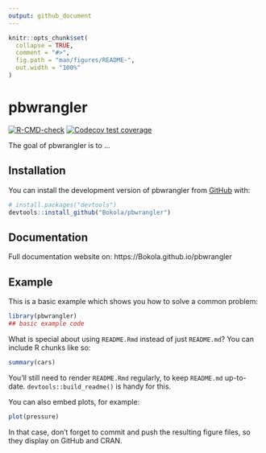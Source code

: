 ```yaml
---
output: github_document
---
```


<!-- README.md is generated from README.Rmd. Please edit that file -->

```r
knitr::opts_chunk$set(
  collapse = TRUE,
  comment = "#>",
  fig.path = "man/figures/README-",
  out.width = "100%"
)
```

# pbwrangler

<!-- badges: start -->
[![R-CMD-check](https://github.com/Bokola/pbwrangler/actions/workflows/R-CMD-check.yaml/badge.svg)](https://github.com/Bokola/pbwrangler/actions/workflows/R-CMD-check.yaml)
[![Codecov test coverage](https://codecov.io/gh/Bokola/pbwrangler/branch/main/graph/badge.svg)](https://app.codecov.io/gh/Bokola/pbwrangler?branch=main)
<!-- badges: end -->

The goal of pbwrangler is to ...

## Installation

You can install the development version of pbwrangler from [GitHub](https://github.com/) with:

``` r
# install.packages("devtools")
devtools::install_github("Bokola/pbwrangler")
```

## Documentation

Full documentation website on: https://Bokola.github.io/pbwrangler

## Example

This is a basic example which shows you how to solve a common problem:

```r
library(pbwrangler)
## basic example code
```

What is special about using `README.Rmd` instead of just `README.md`? You can include R chunks like so:

```r
summary(cars)
```

You'll still need to render `README.Rmd` regularly, to keep `README.md` up-to-date. `devtools::build_readme()` is handy for this.

You can also embed plots, for example:

```r
plot(pressure)
```

In that case, don't forget to commit and push the resulting figure files, so they display on GitHub and CRAN.
